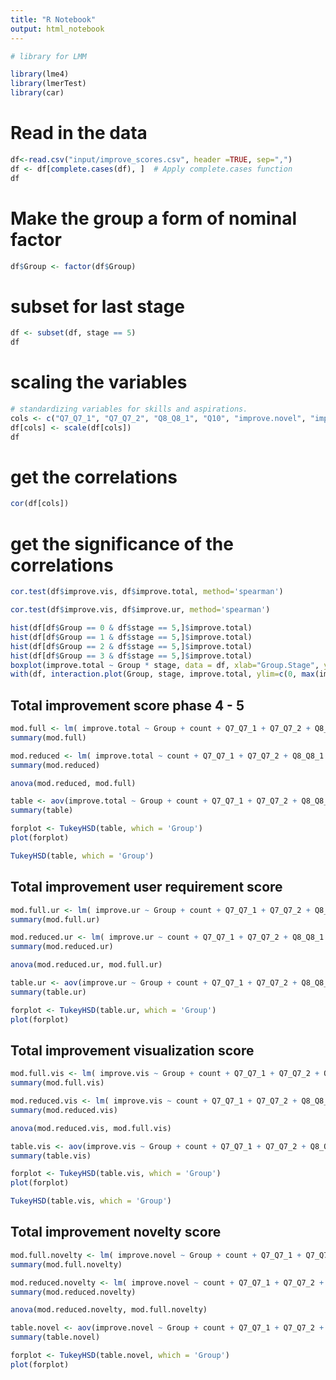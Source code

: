```yaml
---
title: "R Notebook"
output: html_notebook
---
```



```r
# library for LMM 

library(lme4)
library(lmerTest)
library(car)
```

# Read in the data 

```r
df<-read.csv("input/improve_scores.csv", header =TRUE, sep=",")
df <- df[complete.cases(df), ]  # Apply complete.cases function
df
```
# Make the group a form of nominal factor

```r
df$Group <- factor(df$Group)
```

# subset for last stage

```r
df <- subset(df, stage == 5)
df
```

# scaling the variables 

```r
# standardizing variables for skills and aspirations. 
cols <- c("Q7_Q7_1", "Q7_Q7_2", "Q8_Q8_1", "Q10", "improve.novel", "improve.ur", "improve.vis", "improve.total", "count")
df[cols] <- scale(df[cols])
df
```

# get the correlations

```r
cor(df[cols])
```
# get the significance of the correlations

```r
cor.test(df$improve.vis, df$improve.total, method='spearman')
```
```r
cor.test(df$improve.vis, df$improve.ur, method='spearman')
```
```r
hist(df[df$Group == 0 & df$stage == 5,]$improve.total)
hist(df[df$Group == 1 & df$stage == 5,]$improve.total)
hist(df[df$Group == 2 & df$stage == 5,]$improve.total)
hist(df[df$Group == 3 & df$stage == 5,]$improve.total)
boxplot(improve.total ~ Group * stage, data = df, xlab="Group.Stage", ylab="improve.total")
with(df, interaction.plot(Group, stage, improve.total, ylim=c(0, max(improve.total)))) # interaction plot
```

## Total improvement score phase 4 - 5

```r
mod.full <- lm( improve.total ~ Group + count + Q7_Q7_1 + Q7_Q7_2 + Q8_Q8_1 +  Q10, data = df)
summary(mod.full)
```
```r
mod.reduced <- lm( improve.total ~ count + Q7_Q7_1 + Q7_Q7_2 + Q8_Q8_1 +  Q10, data = df)
summary(mod.reduced)
```

```r
anova(mod.reduced, mod.full)
```
```r
table <- aov(improve.total ~ Group + count + Q7_Q7_1 + Q7_Q7_2 + Q8_Q8_1 +  Q10, data = df)
summary(table)
```
```r
forplot <- TukeyHSD(table, which = 'Group')
plot(forplot)
```

```r
TukeyHSD(table, which = 'Group')
```
## Total improvement user requirement score

```r
mod.full.ur <- lm( improve.ur ~ Group + count + Q7_Q7_1 + Q7_Q7_2 + Q8_Q8_1 +  Q10, data = df)
summary(mod.full.ur)
```

```r
mod.reduced.ur <- lm( improve.ur ~ count + Q7_Q7_1 + Q7_Q7_2 + Q8_Q8_1 +  Q10, data = df)
summary(mod.reduced.ur)
```

```r
anova(mod.reduced.ur, mod.full.ur)
```
```r
table.ur <- aov(improve.ur ~ Group + count + Q7_Q7_1 + Q7_Q7_2 + Q8_Q8_1 +  Q10, data = df)
summary(table.ur)
```
```r
forplot <- TukeyHSD(table.ur, which = 'Group')
plot(forplot)
```
## Total improvement visualization score

```r
mod.full.vis <- lm( improve.vis ~ Group + count + Q7_Q7_1 + Q7_Q7_2 + Q8_Q8_1 +  Q10, data = df)
summary(mod.full.vis)
```
```r
mod.reduced.vis <- lm( improve.vis ~ count + Q7_Q7_1 + Q7_Q7_2 + Q8_Q8_1 +  Q10, data = df)
summary(mod.reduced.vis)
```
```r
anova(mod.reduced.vis, mod.full.vis)
```

```r
table.vis <- aov(improve.vis ~ Group + count + Q7_Q7_1 + Q7_Q7_2 + Q8_Q8_1 +  Q10, data = df)
summary(table.vis)
```
```r
forplot <- TukeyHSD(table.vis, which = 'Group')
plot(forplot)
```
```r
TukeyHSD(table.vis, which = 'Group')
```
## Total improvement novelty score

```r
mod.full.novelty <- lm( improve.novel ~ Group + count + Q7_Q7_1 + Q7_Q7_2 + Q8_Q8_1 +  Q10, data = df)
summary(mod.full.novelty)
```

```r
mod.reduced.novelty <- lm( improve.novel ~ count + Q7_Q7_1 + Q7_Q7_2 + Q8_Q8_1 +  Q10, data = df)
summary(mod.reduced.novelty)
```
```r
anova(mod.reduced.novelty, mod.full.novelty)
```
```r
table.novel <- aov(improve.novel ~ Group + count + Q7_Q7_1 + Q7_Q7_2 + Q8_Q8_1 +  Q10, data = df)
summary(table.novel)
```

```r
forplot <- TukeyHSD(table.novel, which = 'Group')
plot(forplot)
```

